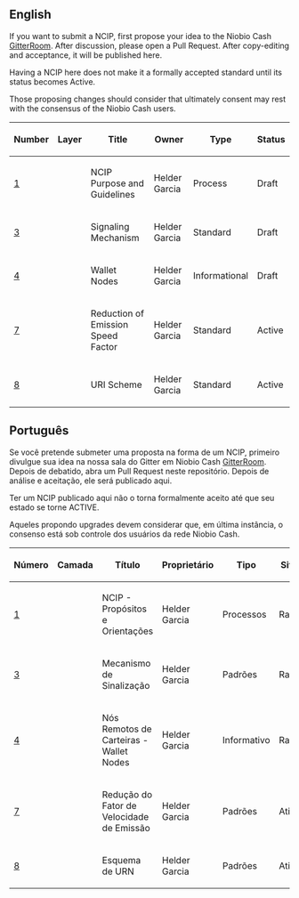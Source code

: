 ==English==

If you want to submit a NCIP, first propose your idea to the Niobio Cash [https://gitter.im/NiobioCoin GitterRoom]. After discussion, please open a Pull Request. After copy-editing and acceptance, it will be published here.

Having a NCIP here does not make it a formally accepted standard until its status becomes Active.

Those proposing changes should consider that ultimately consent may rest with the consensus of the Niobio Cash users.

{| class="wikitable sortable" style="width: auto; text-align: center; font-size: smaller; table-layout: fixed;"
!Number
!Layer
!Title
!Owner
!Type
!Status
|- style="background-color: #ffcfcf"
| [[ncip-0001.mediawiki|1]]
|
| NCIP Purpose and Guidelines
| Helder Garcia
| Process
| Draft
|- style="background-color: #cfffcf"
| [[ncip-0003.mediawiki|3]]
|
| Signaling Mechanism
| Helder Garcia
| Standard
| Draft
|- style="background-color: #ffcfcf"
| [[ncip-0004.mediawiki|4]]
|
| Wallet Nodes
| Helder Garcia
| Informational
| Draft
|- style="background-color: #cfffcf"
| [[ncip-0007.mediawiki|7]]
|
| Reduction of Emission Speed Factor
| Helder Garcia
| Standard
| Active
|- style="background-color: #ffcfcf"
| [[ncip-0008.mediawiki|8]]
|
| URI Scheme
| Helder Garcia
| Standard
| Active
|}

<!-- IMPORTANT!  See the instructions at the top of this page, do NOT JUST add BIPs here! -->

==Português==

Se você pretende submeter uma proposta na forma de um NCIP, primeiro divulgue sua idea na nossa sala do Gitter em Niobio Cash [https://gitter.im/NiobioCoin GitterRoom]. Depois de debatido, abra um Pull Request neste repositório. Depois de análise e aceitação, ele será publicado aqui.

Ter um NCIP publicado aqui não o torna formalmente aceito até que seu estado se torne ACTIVE.

Aqueles propondo upgrades devem considerar que, em última instância, o consenso está sob controle dos usuários da rede Niobio Cash.

{| class="wikitable sortable" style="width: auto; text-align: center; font-size: smaller; table-layout: fixed;"
!Número
!Camada
!Título
!Proprietário
!Tipo
!Situação
|- style="background-color: #ffcfcf"
| [[ncip-0001-pt_BR.mediawiki|1]]
|
| NCIP - Propósitos e Orientações
| Helder Garcia
| Processos
| Rascunho
|- style="background-color: #cfffcf"
| [[ncip-0003-pt_BR.mediawiki|3]]
|
| Mecanismo de Sinalização
| Helder Garcia
| Padrões
| Rascunho
|- style="background-color: #ffcfcf"
| [[ncip-0004-pt_BR.mediawiki|4]]
|
| Nós Remotos de Carteiras - Wallet Nodes
| Helder Garcia
| Informativo
| Rascunho
|- style="background-color: #cfffcf"
| [[ncip-0007-pt_BR.mediawiki|7]]
|
| Redução do Fator de Velocidade de Emissão
| Helder Garcia
| Padrões
| Ativo
|- style="background-color: #ffcfcf"
| [[ncip-0008-pt_BR.mediawiki|8]]
|
| Esquema de URN
| Helder Garcia
| Padrões
| Ativo
|}

<!-- IMPORTANTE!  Leia as instruções desta página. Não submeta um pull request sem debate com o time de desenvolvimento! -->
